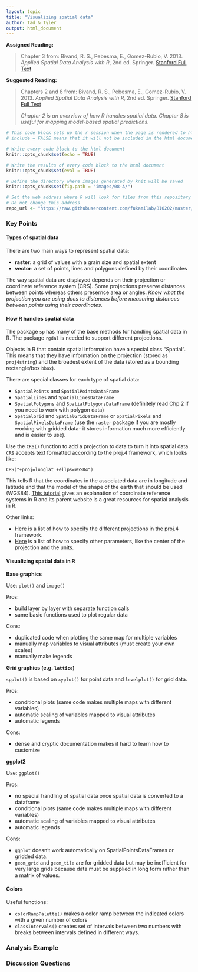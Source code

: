 ```yaml
---
layout: topic
title: "Visualizing spatial data"
author: Tad & Tyler
output: html_document
---
```


**Assigned Reading:**

> Chapter 3 from: Bivand, R. S., Pebesma, E., Gomez-Rubio, V. 2013. *Applied Spatial Data Analysis with R*, 2nd ed. Springer. [Stanford Full Text](https://link-springer-com.stanford.idm.oclc.org/book/10.1007%2F978-1-4614-7618-4)

**Suggested Reading:**

> Chapters 2 and 8 from: Bivand, R. S., Pebesma, E., Gomez-Rubio, V. 2013. *Applied Spatial Data Analysis with R*, 2nd ed. Springer. [Stanford Full Text](https://link-springer-com.stanford.idm.oclc.org/book/10.1007%2F978-1-4614-7618-4)
>
> *Chapter 2 is an overview of how R handles spatial data. Chapter 8 is useful for mapping model-based spatial predictions.*



```r
# This code block sets up the r session when the page is rendered to html
# include = FALSE means that it will not be included in the html document

# Write every code block to the html document 
knitr::opts_chunk$set(echo = TRUE)

# Write the results of every code block to the html document 
knitr::opts_chunk$set(eval = TRUE)

# Define the directory where images generated by knit will be saved
knitr::opts_chunk$set(fig.path = "images/08-A/")

# Set the web address where R will look for files from this repository
# Do not change this address
repo_url <- "https://raw.githubusercontent.com/fukamilab/BIO202/master/"
```

### Key Points

#### Types of spatial data

There are two main ways to represent spatial data:

+ **raster**: a grid of values with a grain size and spatial extent
+ **vector**: a set of points, lines and polygons defined by their coordinates

The way spatial data are displayed depends on their projection or coordinate reference system (CRS). Some projections preserve distances between points whereas others presernce area or angles. *Know what the projection you are using does to distances before measuring distances between points using their coordinates.*

#### How R handles spatial data

The package `sp` has many of the base methods for handling spatial data in R. The package `rgdal` is needed to support different projections.

Objects in R that contain spatial information have a special class "Spatial". This means that they have information on the projection (stored as `proj4string`) and the broadest extent of the data (stored as a bounding rectangle/box `bbox`).

There are special classes for each type of spatial data:

+ `SpatialPoints` and `SpatialPointsDataFrame`
+ `SpatialLines` and `SpatialLinesDataFrame`
+ `SpatialPolygons` and `SpatialPolygonsDataFrame` (definitely read Chp 2 if you need to work with polygon data)
+ `SpatialGrid` and `SpatialGridDataFrame` or `SpatialPixels` and `SpatialPixelsDataFrame` (use the `raster` package if you are mostly working with gridded data- it stores information much more efficiently and is easier to use).

Use the `CRS()` function to add a projection to data to turn it into spatial data. `CRS` accepts text formatted according to the proj.4 framework, which looks like:

`CRS("+proj=longlat +ellps=WGS84")`

This tells R that the coordinates in the associated data are in longitude and latitude and that the model of the shape of the earth that should be used (WGS84). [This tutorial](http://rspatial.org/spatial/rst/6-crs.html) gives an explanation of coordinate reference systems in R and its parent website is a great resources for spatial analysis in R.

Other links:

+ [Here](http://proj4.org/projections/index.html) is a list of how to specify the different projections in the proj.4 framework.
+ [Here](http://proj4.org/parameters.html#parameter-list) is a list of how to specify other parameters, like the center of the projection and the units.

#### Visualizing spatial data in R

**Base graphics** 

Use: `plot()` and `image()`

Pros:

  + build layer by layer with separate function calls
  + same basic functions used to plot regular data

Cons:

  + duplicated code when plotting the same map for multiple variables
  + manually map variables to visual attributes (must create your own scales)
  + manually make legends


**Grid graphics (e.g. `lattice`)**

`spplot()` is based on `xyplot()` for point data and `levelplot()` for grid data.

Pros:

  + conditional plots (same code makes multiple maps with different variables)
  + automatic scaling of variables mapped to visual attributes
  + automatic legends

Cons:

  + dense and cryptic documentation makes it hard to learn how to customize
  
**ggplot2**

Use: `ggplot()`

Pros:

  + no special handling of spatial data once spatial data is converted to a dataframe
  + conditional plots (same code makes multiple maps with different variables)
  + automatic scaling of variables mapped to visual attributes
  + automatic legends

Cons:

  + `ggplot` doesn't work automatically on SpatialPointsDataFrames or gridded data.
  + `geom_grid` and `geom_tile` are for gridded data but may be inefficient for very large grids because data must be supplied in long form rather than a matrix of values.


#### Colors

Useful functions:

+ `colorRampPalette()` makes a color ramp between the indicated colors with a given number of colors
+ `classIntervals()` creates set of intervals between two numbers with breaks between intervals defined in different ways.


### Analysis Example



### Discussion Questions





